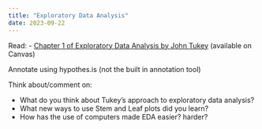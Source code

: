 ```yaml
---
title: "Exploratory Data Analysis"
date: 2023-09-22
---
```


Read: 
- [Chapter 1 of Exploratory Data Analysis by John Tukey](https://unl.alma.exlibrisgroup.com/leganto/public/01UON_LINC/citation/12340320650006387?auth=SAML) (available on Canvas)

Annotate using hypothes.is (not the built in annotation tool)

Think about/comment on: 

- What do you think about Tukey's approach to exploratory data analysis?
- What new ways to use Stem and Leaf plots did you learn?
- How has the use of computers made EDA easier? harder?

